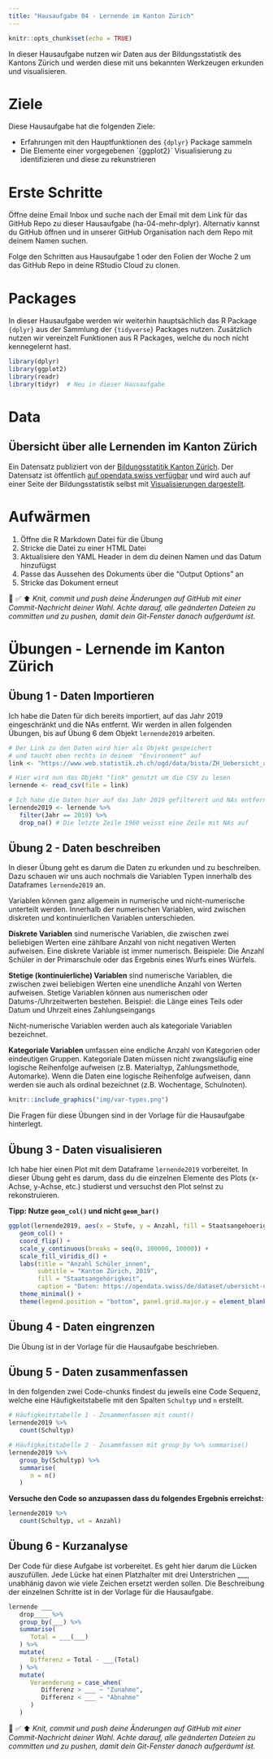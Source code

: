```yaml
---
title: "Hausaufgabe 04 - Lernende im Kanton Zürich"
---
```


<script async defer data-domain="rstatszh.github.io/website" src="https://plausible.io/js/plausible.js"></script>

```r
knitr::opts_chunk$set(echo = TRUE)
```

In dieser Hausaufgabe nutzen wir Daten aus der Bildungsstatistik des Kantons Zürich und werden diese mit uns bekannten Werkzeugen erkunden und visualisieren. 

# Ziele

Diese Hausaufgabe hat die folgenden Ziele:

- Erfahrungen mit den Hauptfunktionen des `{dplyr}` Package sammeln
- Die Elemente einer vorgegebenen `{ggplot2}´ Visualisierung zu identifizieren und diese zu rekunstrieren

# Erste Schritte

Öffne deine Email Inbox und suche nach der Email mit dem Link für das GitHub Repo zu dieser Hausaufgabe (ha-04-mehr-dplyr). Alternativ kannst du GitHub öffnen und in unserer GitHub Organisation nach dem Repo mit deinem Namen suchen.

Folge den Schritten aus Hausaufgabe 1 oder den Folien der Woche 2 um das GitHub Repo in deine RStudio Cloud zu clonen. 

# Packages

In dieser Hausaufgabe werden wir weiterhin hauptsächlich das R Package `{dplyr}` aus der Sammlung der `{tidyverse}` Packages nutzen. Zusätzlich nutzen wir vereinzelt Funktionen aus R Packages, welche du noch nicht kennegelernt hast.

```r

library(dplyr)
library(ggplot2)
library(readr)
library(tidyr)  # Neu in dieser Hausaufgabe

```

# Data 

## Übersicht über alle Lernenden im Kanton Zürich

Ein Datensatz publiziert von der [Bildungsstatitik Kanton Zürich](https://pub.bista.zh.ch/de/). Der Datensatz ist öffentlich [auf opendata.swiss verfügbar](https://opendata.swiss/de/dataset/ubersicht-uber-alle-lernenden-im-kanton-zurich) und wird auch auf einer Seite der Bildungsstatistik selbst mit [Visualisierungen dargestellt](https://pub.bista.zh.ch/de/zahlen-und-fakten/sdl/uebersicht-ueber-alle-lernenden/auswertungen-in-absoluten-zahlen/).

# Aufwärmen 

1. Öffne die R Markdown Datei für die Übung
2. Stricke die Datei zu einer HTML Datei
3. Aktualisiere den YAML Header in dem du deinen Namen und das Datum hinzufügst
4. Passe das Aussehen des Dokuments über die "Output Options" an 
5. Stricke das Dokument erneut

🧶 ✅ ⬆️ *Knit, commit und push deine Änderungen auf GitHub mit einer Commit-Nachricht deiner Wahl. Achte darauf, alle geänderten Dateien zu committen und zu pushen, damit dein Git-Fenster danach aufgeräumt ist.*

# Übungen - Lernende im Kanton Zürich

## Übung 1 - Daten Importieren

Ich habe die Daten für dich bereits importiert, auf das Jahr 2019 eingeschränkt und die NAs entfernt. Wir werden in allen folgenden Übungen, bis auf Übung 6 dem Objekt `lernende2019` arbeiten.

```r
# Der Link zu den Daten wird hier als Objekt gespeichert 
# und taucht oben rechts in deinem  "Environment" auf
link <- "https://www.web.statistik.zh.ch/ogd/data/bista/ZH_Uebersicht_alle_Lernende.csv"

# Hier wird nun das Objekt "link" genutzt um die CSV zu lesen
lernende <- read_csv(file = link)
```

```r

# Ich habe die Daten hier auf das Jahr 2019 gefilterert und NAs entfernt
lernende2019 <- lernende %>% 
   filter(Jahr == 2019) %>% 
   drop_na() # Die letzte Zeile 1960 weisst eine Zeile mit NAs auf

```

## Übung 2 - Daten beschreiben

In dieser Übung geht es darum die Daten zu erkunden und zu beschreiben. Dazu schauen wir uns auch nochmals die Variablen Typen innerhalb des Dataframes `lernende2019` an. 

Variablen können ganz allgemein in numerische und nicht-numerische unterteilt werden. Innerhalb der numerischen Variablen, wird zwischen diskreten und kontinuierlichen Variablen unterschieden.

**Diskrete Variablen** sind numerische Variablen, die zwischen zwei beliebigen Werten eine zählbare Anzahl von nicht negativen Werten aufweisen. Eine diskrete Variable ist immer numerisch. Beispiele: Die Anzahl Schüler in der Primarschule oder das Ergebnis eines Wurfs eines Würfels. 

**Stetige (kontinuierliche) Variablen** sind numerische Variablen, die zwischen zwei beliebigen Werten eine unendliche Anzahl von Werten aufweisen. Stetige Variablen können aus numerischen oder Datums-/Uhrzeitwerten bestehen. Beispiel: die Länge eines Teils oder Datum und Uhrzeit eines Zahlungseingangs

Nicht-numerische Variablen werden auch als kategoriale Variablen bezeichnet. 

**Kategoriale Variablen** umfassen eine endliche Anzahl von Kategorien oder eindeutigen Gruppen. Kategoriale Daten müssen nicht zwangsläufig eine logische Reihenfolge aufweisen (z.B. Materialtyp, Zahlungsmethode, Automarke). Wenn die Daten eine logische Reihenfolge aufweisen, dann werden sie auch als ordinal bezeichnet (z.B. Wochentage, Schulnoten).  

```r

knitr::include_graphics("img/var-types.png")

```

Die Fragen für diese Übungen sind in der Vorlage für die Hausaufgabe hinterlegt.

## Übung 3 - Daten visualisieren

Ich habe hier einen Plot mit dem Dataframe `lernende2019` vorbereitet. In dieser Übung geht es darum, dass du die einzelnen Elemente des Plots (x-Achse, y-Achse, etc.) studierst und versuchst den Plot selnst zu rekonstruieren.

 **Tipp: Nutze `geom_col()` und nicht `geom_bar()`**

```r

ggplot(lernende2019, aes(x = Stufe, y = Anzahl, fill = Staatsangehoerigkeit)) +
   geom_col() +
   coord_flip() +
   scale_y_continuous(breaks = seq(0, 100000, 10000)) +
   scale_fill_viridis_d() +
   labs(title = "Anzahl Schüler_innen",
        subtitle = "Kanton Zürich, 2019",
        fill = "Staatsangehörigkeit",
        caption = "Daten: https://opendata.swiss/de/dataset/ubersicht-uber-alle-lernenden-im-kanton-zurich") +
   theme_minimal() +
   theme(legend.position = "bottom", panel.grid.major.y = element_blank())

```

## Übung 4 - Daten eingrenzen

Die Übung ist in der Vorlage für die Hausaufgabe beschrieben.

## Übung 5 - Daten zusammenfassen

In den folgenden zwei Code-chunks findest du jeweils eine Code Sequenz, welche eine Häufigkeitstabelle mit den Spalten `Schultyp` und `n` erstellt. 

```r
# Häufigkeitstabelle 1 - Zusammenfassen mit count()
lernende2019 %>% 
   count(Schultyp)
```


```r
# Häufigkeitstabelle 2 - Zusammfassen mit group_by %>% summarise()
lernende2019 %>% 
   group_by(Schultyp) %>% 
   summarise(
      n = n()
   )
```

**Versuche den Code so anzupassen dass du folgendes Ergebnis erreichst:**

```r

lernende2019 %>% 
   count(Schultyp, wt = Anzahl)

```

## Übung 6 - Kurzanalyse 

Der Code für diese Aufgabe ist vorbereitet. Es geht hier darum die Lücken auszufüllen. Jede Lücke hat einen Platzhalter mit drei Unterstrichen ___, unabhänig davon wie viele Zeichen ersetzt werden sollen. Die Beschreibung der einzelnen Schritte ist in der Vorlage für die Hausaufgabe.

```r

lernende ___  
   drop____ %>% 
   group_by(___) %>% 
   summarise(
      Total = ___(___)
   ) %>% 
   mutate(
      Differenz = Total - ___(Total)
   ) %>% 
   mutate(
      Veraenderung = case_when(
         Differenz > ___ ~ "Zunahme",
         Differenz < ___ ~ "Abnahme"
      )
   )


```

🧶 ✅ ⬆️ *Knit, commit und push deine Änderungen auf GitHub mit einer Commit-Nachricht deiner Wahl. Achte darauf, alle geänderten Dateien zu committen und zu pushen, damit dein Git-Fenster danach aufgeräumt ist.*


